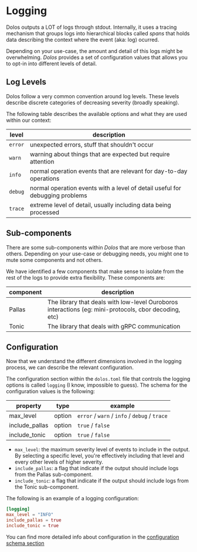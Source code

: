 # Logging

Dolos outputs a LOT of logs through stdout. Internally, it uses a tracing mechanism that groups logs into hierarchical blocks called _spans_ that holds data describing the context where the event (aka: log) ocurred.

Depending on your use-case, the amount and detail of this logs might be overwhelming. _Dolos_ provides a set of configuration values that allows you to opt-in into different levels of detail.

## Log Levels

Dolos follow a very common convention around log levels. These levels describe discrete categories of decreasing severity (broadly speaking).

The following table describes the available options and what they are used within our context:

| level   | description                                                                  |
| ------- | ---------------------------------------------------------------------------- |
| `error` | unexpected errors, stuff that shouldn't occur                                |
| `warn`  | warning about things that are expected but require attention                 |
| `info`  | normal operation events that are relevant for day-to-day operations          |
| `debug` | normal operation events with a level of detail useful for debugging problems |
| `trace` | extreme level of detail, usually including data being processed              |

## Sub-components

There are some sub-components within _Dolos_ that are more verbose than others. Depending on your use-case or debugging needs, you might one to mute some components and not others.

We have identified a few components that make sense to isolate from the rest of the logs to provide extra flexibility. These components are:

| component | description                                                                                           |
| --------- | ----------------------------------------------------------------------------------------------------- |
| Pallas    | The library that deals with low-level Ouroboros interactions (eg: mini-protocols, cbor decoding, etc) |
| Tonic     | The library that deals with gRPC communication                                                        |

## Configuration

Now that we understand the different dimensions involved in the logging process, we can describe the relevant configuration.

The configuration section within the `dolos.toml` file that controls the logging options is called `logging` (I know, impossible to guess). The schema for the configuration values is the following:

| property       | type   | example                                       |
| -------------- | ------ | --------------------------------------------- |
| max_level      | option | `error` / `warn` / `info` / `debug` / `trace` |
| include_pallas | option | `true` / `false`                              |
| include_tonic  | option | `true` / `false`                              |

- `max_level`: the maximum severity level of events to include in the output. By selecting a specific level, you're effectively including that level and every other levels of higher severity.
- `include_pallas`: a flag that indicate if the output should include logs from the Pallas sub-component.
- `include_tonic`: a flag that indicate if the output should include logs from the Tonic sub-component.

The following is an example of a logging configuration:

```toml
[logging]
max_level = "INFO"
include_pallas = true
include_tonic = true
```

You can find more detailed info about configuration in the [configuration schema section](../configuration/schema)
